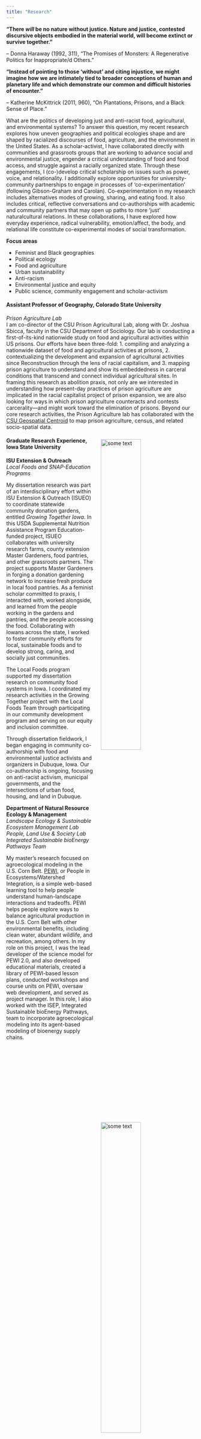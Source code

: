 ```yaml
---
title: "Research"
---
```

**"There *will* be no nature without justice. Nature and justice, contested discursive objects embodied in the material world, will become extinct or survive together."**  

– Donna Haraway (1992, 311), "The Promises of Monsters: A Regenerative Politics for Inappropriate/d Others."

**"Instead of pointing to those 'without' and citing injustice, we might imagine how we are intimately tied to broader conceptions of human and planetary life and which demonstrate our common and difficult histories of encounter."**  

– Katherine McKittrick (2011, 960), "On Plantations, Prisons, and a Black Sense of Place."

What are the politics of developing just and anti-racist food, agricultural, and environmental systems? To answer this question, my recent research explores how uneven geographies and political ecologies shape and are shaped by racialized discourses of food, agriculture, and the environment in the United States. As a scholar-activist, I have collaborated directly with communities and grassroots groups that are working to advance social and environmental justice, engender a critical understanding of food and food access, and struggle against a racially organized state. Through these engagements, I (co-)develop critical scholarship on issues such as power, voice, and relationality. I additionally explore opportunities for university-community partnerships to engage in processes of ‘co-experimentation’ (following Gibson-Graham and Carolan). Co-experimentation in my research includes alternatives modes of growing, sharing, and eating food. It also includes critical, reflective conversations and co-authorships with academic and community partners that may open up paths to more ‘just’ naturalcultural relations. In these collaborations, I have explored how everyday experience, radical vulnerability, emotion/affect, the body, and relational life constitute co-experimental modes of social transformation.

**Focus areas**

- Feminist and Black geographies
- Political ecology
- Food and agriculture
- Urban sustainability
- Anti-racism
- Environmental justice and equity
- Public science, community engagement and scholar-activism

#### Assistant Professor of Geography, Colorado State University  
*Prison Agriculture Lab*   
I am co-director of the CSU Prison Agricultural Lab, along with Dr. Joshua Sbicca, faculty in the CSU Department of Sociology. Our lab is conducting a first-of-its-kind nationwide study on food and agricultural activities within US prisons. Our efforts have been three-fold: 1. compiling and analyzing a nationwide dataset of food and agricultural activities at prisons,  2. contextualizing the development and expansion of agricultural activities since Reconstruction through the lens of racial capitalism, and 3. mapping prison agriculture to understand and show its embeddedness in carceral conditions that transcend and connect individual agricultural sites. In framing this research as abolition praxis, not only are we interested in understanding how present-day practices of prison agriculture are implicated in the racial capitalist project of prison expansion, we are also looking for ways in which prison agriculture counteracts and contests carcerality---and might work toward the elimination of prisons. Beyond our core research activities, the Prison Agriculture lab has collaborated with the [CSU Geospatial Centroid](https://gis.colostate.edu/) to map prison agriculture, census, and related socio-spatial data.

<img src="demogarden-009.JPG" alt="some text" style="float:right" hspace="20" vspace="10"
height="46%" width="46%"><img src="rockrapids-harvest.jpg" alt="some text" style="float:right" hspace="20" vspace="10"
height="46%" width="46%"><img src="IALEpresentation_pewiscreenshot.png" alt="some text" style="float:right" hspace="20" vspace="10"
height="46%" width="46%">

#### Graduate Research Experience, Iowa State University 
**ISU Extension & Outreach**  
*Local Foods and SNAP-Education Programs*

My dissertation research was part of an interdisciplinary effort within ISU Extension & Outreach (ISUEO) to coordinate statewide community donation gardens, entitled *Growing Together Iowa*. In this USDA Supplemental Nutrition Assistance Program Education-funded project, ISUEO collaborates with university research farms, county extension Master Gardeners, food pantries, and other grassroots partners. The project supports Master Gardeners in forging a donation gardening network to increase fresh produce in local food pantries. As a feminist scholar committed to praxis, I interacted with, worked alongside, and learned from the people working in the gardens and pantries, and the people accessing the food. Collaborating with Iowans across the state, I worked to foster community efforts for local, sustainable foods and to develop strong, caring, and socially just communities.

The Local Foods program supported my dissertation research on community food systems in Iowa. I coordinated my research activities in the Growing Together project with the Local Foods Team through participating in our community development program and serving on our equity and inclusion committee.

Through dissertation fieldwork, I began engaging in community co-authorship with food and environmental justice activists and organizers in Dubuque, Iowa. Our co-authorship is ongoing, focusing on anti-racist activism, municipal governments, and the intersections of urban food, housing, and land in Dubuque.

**Department of Natural Resource Ecology & Management**  
*Landscape Ecology & Sustainable Ecosystem Management Lab*  
*People, Land Use & Society Lab*  
*Integrated Sustainable bioEnergy Pathways Team*  

My master’s research focused on agroecological modeling in the U.S. Corn Belt. [PEWI](https://www.nrem.iastate.edu/pewi/), or People in Ecosystems/Watershed Integration, is a simple web-based learning tool to help people understand human-landscape interactions and tradeoffs. PEWI helps people explore ways to balance agricultural production in the U.S. Corn Belt with other environmental benefits, including clean water, abundant wildlife, and recreation, among others. In my role on this project, I was the lead developer of the science model for PEWI 2.0, and also developed educational materials, created a library of PEWI-based lesson plans, conducted workshops and course units on PEWI, oversaw web development, and served as project manager. In this role, I also worked with the ISEP, Integrated Sustainable bioEnergy Pathways, team to incorporate agroecological modeling into its agent-based modeling of bioenergy supply chains.